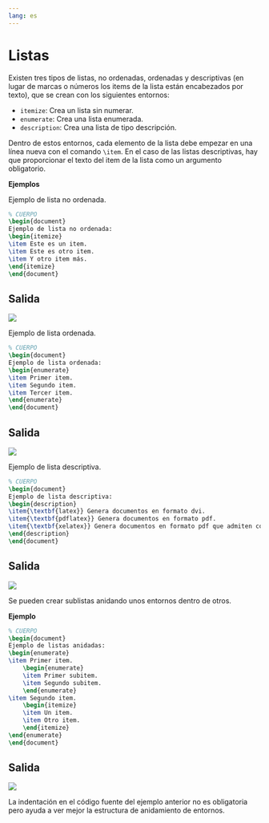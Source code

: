 ```yaml
---
lang: es
---
```


# Listas

Existen tres tipos de listas, no ordenadas, ordenadas y descriptivas (en lugar de marcas o números los items de la lista están encabezados por texto), que se crean con los siguientes entornos:

- `itemize`: Crea un lista sin numerar.
- `enumerate`: Crea una lista enumerada.
- `description`: Crea una lista de tipo descripción.

Dentro de estos entornos, cada elemento de la lista debe empezar en una línea nueva con el comando `\item`. En el caso de las listas descriptivas, hay que proporcionar el texto del item de la lista como un argumento obligatorio.

**Ejemplos**

Ejemplo de lista no ordenada.

```latex
% CUERPO
\begin{document}
Ejemplo de lista no ordenada:
\begin{itemize}
\item Este es un item.
\item Este es otro item.
\item Y otro item más.
\end{itemize}
\end{document}
```

:::{.callout-note collapse="true" icon=false}
## Salida
![](img/listas/lista-no-ordenad.png)
:::

Ejemplo de lista ordenada.

```latex
% CUERPO
\begin{document}
Ejemplo de lista ordenada:
\begin{enumerate}
\item Primer item.
\item Segundo item.
\item Tercer item.
\end{enumerate}
\end{document}
```

:::{.callout-note collapse="true" icon=false}
## Salida
![](img/listas/lista-ordenada.png)
:::

Ejemplo de lista descriptiva.

```latex
% CUERPO
\begin{document}
Ejemplo de lista descriptiva:
\begin{description}
\item{\textbf{latex}} Genera documentos en formato dvi.
\item{\textbf{pdflatex}} Genera documentos en formato pdf.
\item{\textbf{xelatex}} Genera documentos en formato pdf que admiten codificación Unicode.
\end{description}
\end{document}
```

:::{.callout-note collapse="true" icon=false}
## Salida
![](img/listas/lista-desciptiva.png)
:::

Se pueden crear sublistas anidando unos entornos dentro de otros.

**Ejemplo**

```latex
% CUERPO
\begin{document}
Ejemplo de listas anidadas:
\begin{enumerate}
\item Primer item.
    \begin{enumerate}
    \item Primer subitem.
    \item Segundo subitem.
    \end{enumerate}
\item Segundo item.
    \begin{itemize}
    \item Un item.
    \item Otro item.
    \end{itemize}
\end{enumerate}
\end{document}
```

:::{.callout-note collapse="true" icon=false}
## Salida
![](img/listas/listas-anidadas.png)
:::

La indentación en el código fuente del ejemplo anterior no es obligatoria pero ayuda a ver mejor la estructura de anidamiento de entornos.